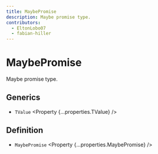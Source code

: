 ```yaml
---
title: MaybePromise
description: Maybe promise type.
contributors:
  - EltonLobo07
  - fabian-hiller
---
```



# MaybePromise

Maybe promise type.

## Generics

- `TValue` <Property {...properties.TValue} />

## Definition

- `MaybePromise` <Property {...properties.MaybePromise} />
